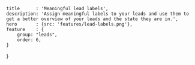 	title      : 'Meaningful lead labels',
	description: 'Assign meaningful labels to your leads and use them to get a better overview of your leads and the state they are in.',
	hero       : {src: 'features/lead-labels.png'},
	feature    : {
		group: "leads",
		order: 6,
	}
}
